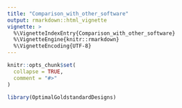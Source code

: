 ```yaml
---
title: "Comparison_with_other_software"
output: rmarkdown::html_vignette
vignette: >
  %\VignetteIndexEntry{Comparison_with_other_software}
  %\VignetteEngine{knitr::rmarkdown}
  %\VignetteEncoding{UTF-8}
---
```


```r
knitr::opts_chunk$set(
  collapse = TRUE,
  comment = "#>"
)
```

```r
library(OptimalGoldstandardDesigns)
```
